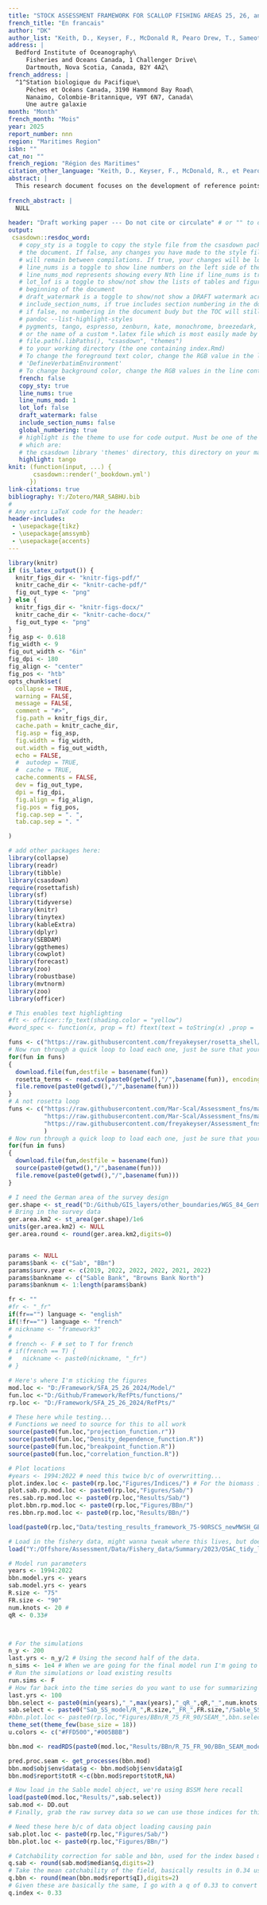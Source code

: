 ```yaml
---
title: "STOCK ASSESSMENT FRAMEWORK FOR SCALLOP FISHING AREAS 25, 26, and 27B. Reference Points"
french_title: "En francais"
author: "DK"
author_list: "Keith, D., Keyser, F., McDonald R, Pearo Drew, T., Sameoto, J.A.  "
address: |
  Bedford Institute of Oceanography\
     Fisheries and Oceans Canada, 1 Challenger Drive\
     Dartmouth, Nova Scotia, Canada, B2Y 4A2\
french_address: |
  ^1^Station biologique du Pacifique\
     Pêches et Océans Canada, 3190 Hammond Bay Road\
     Nanaimo, Colombie-Britannique, V9T 6N7, Canada\
     Une autre galaxie
month: "Month"
french_month: "Mois"
year: 2025
report_number: nnn
region: "Maritimes Region"
isbn: ""
cat_no: ""
french_region: "Région des Maritimes"
citation_other_language: "Keith, D., Keyser, F., McDonald, R., et Pearo Drew, T.  L'évaluation de petoncles dans les zones de pêche"
abstract: |
  This research document focuses on the development of reference points for Scallop Fishing Area (SFA) 25A (Sable Bank), SFA 26A (Browns Bank North), SFA 26C (German Bank), and SFA 27B (Georges Bank 'b'). The survey biomass indices and relative exploitation rates used for the development of the index based reference points were approved during the first of two Canadian Science Advisory Secretariat Regional Peer Review meetings which focused on the data inputs (each of these SFAs) and model development (SFA 25A and SFA 26A). The stock assessment models and the productivity scenarios used for the maximum sustainable yield (MSY) simulations in SFA 25A and SFA 26A were also approved during this initial meeting. Survey biomass index based limit reference points (LRPs) are proposed for each of these SFA's. In addition to the survey index based LRPs, guidance on relative target (RR~tar~) and limit (RR~lim~) removal reference and upper stock reference points (USR) is provided for all the areas based on the survey biomass index and relative exploitation rates. In the two areas with approved stock assessment models (SFA 25A and SFA 26A), MSY simulations are used to obtain model based LRPs. Guidance on target removal reference (RR~tar~) and upper stock reference (USR) points are also provided using the MSY simulations for these two areas. In addition, for the two modelled areas, harvest decision rule (HDR) simulations are developed and their potential use demonstrated using the following example: 1) maintain the stock near the TRP, 2) increase the long term average removals from the fishery above the removals estimated using the optimal MSY simulation, and 3) reduce the proportion of time the stock is below the LRP when compared to the optimal MSY simulation. The HDR simulations are able to identify a scenario in which all three of these management objectives were met, with notable increases in the long-term median removals for both areas and declines in the proportion of the time the stocks are below the LRP. The HDR simulations represent a methodology by which the impact of various management objectives could be explored; this could include the development of limit removal reference (RR~lim~) and target reference points (TRP). In areas in which model based reference points are avaialble (SFAs 25A and 26A), these are preferred, and an LRP of 40% of the fully-recruited biomass at MSY is recommended. In areas with only index based reference points (SFAs 26C and 27B), an LRP of 30% of the fully-recruited biomass index is recommended.
  
french_abstract: |
  NULL
  
header: "Draft working paper --- Do not cite or circulate" # or "" to omit
output:
 csasdown::resdoc_word:
   # copy_sty is a toggle to copy the style file from the csasdown package every time you compile
   # the document. If false, any changes you have made to the style file in your project
   # will remain between compilations. If true, your changes will be lost when you compile
   # line_nums is a toggle to show line numbers on the left side of the page. 
   # line_nums_mod represents showing every Nth line if line_nums is true
   # lot_lof is a toggle to show/not show the lists of tables and figures at the
   # beginning of the document
   # draft_watermark is a toggle to show/not show a DRAFT watermark across every page
   # include_section_nums, if true includes section numbering in the document body,
   # if false, no numbering in the document budy but the TOC will still show numbering
   # pandoc --list-highlight-styles
   # pygments, tango, espresso, zenburn, kate, monochrome, breezedark, haddock
   # or the name of a custom *.latex file which is most easily made by copying one from 
   # file.path(.libPaths(), "csasdown", "themes")
   # to your working directory (the one containing index.Rmd)
   # To change the foreground text color, change the RGB value in the line containing
   # 'DefineVerbatimEnvironment'
   # To change background color, change the RGB values in the line containing 'shadecolor'
   french: false
   copy_sty: true
   line_nums: true
   line_nums_mod: 1
   lot_lof: false
   draft_watermark: false
   include_section_nums: false
   global_numbering: true
   # highlight is the theme to use for code output. Must be one of the list given by:
   # which are:
   # the csasdown library 'themes' directory, this directory on your machine:
   highlight: tango
knit: (function(input, ...) {
       csasdown::render('_bookdown.yml')
      })
link-citations: true
bibliography: Y:/Zotero/MAR_SABHU.bib
#
# Any extra LaTeX code for the header:
header-includes:
 - \usepackage{tikz}
 - \usepackage{amssymb}
 - \usepackage{accents}
---
```



```r
library(knitr)
if (is_latex_output()) {
  knitr_figs_dir <- "knitr-figs-pdf/"
  knitr_cache_dir <- "knitr-cache-pdf/"
  fig_out_type <- "png"
} else {
  knitr_figs_dir <- "knitr-figs-docx/"
  knitr_cache_dir <- "knitr-cache-docx/"
  fig_out_type <- "png"
}
fig_asp <- 0.618
fig_width <- 9
fig_out_width <- "6in"
fig_dpi <- 180
fig_align <- "center"
fig_pos <- "htb"
opts_chunk$set(
  collapse = TRUE,
  warning = FALSE,
  message = FALSE,
  comment = "#>",
  fig.path = knitr_figs_dir,
  cache.path = knitr_cache_dir,
  fig.asp = fig_asp,
  fig.width = fig_width,
  out.width = fig_out_width,
  echo = FALSE,
  #  autodep = TRUE,
  #  cache = TRUE,
  cache.comments = FALSE,
  dev = fig_out_type,
  dpi = fig_dpi,
  fig.align = fig_align,
  fig.pos = fig_pos,
  fig.cap.sep = ". ",
  tab.cap.sep = ". "

)
```

```r
# add other packages here:
library(collapse)
library(readr)
library(tibble)
library(csasdown)
require(rosettafish)
library(sf)
library(tidyverse)
library(knitr)
library(tinytex)
library(kableExtra)
library(dplyr)
library(SEBDAM)
library(ggthemes)
library(cowplot)
library(forecast)
library(zoo)
library(robustbase)
library(mvtnorm)
library(zoo)
library(officer)

# This enables text highlighting
#ft <- officer::fp_text(shading.color = "yellow")
#word_spec <- function(x, prop = ft) ftext(text = toString(x) ,prop =  ft)

funs <- c("https://raw.githubusercontent.com/freyakeyser/rosetta_shell/main/terms.csv")
# Now run through a quick loop to load each one, just be sure that your working directory is read/write!
for(fun in funs) 
{
  download.file(fun,destfile = basename(fun))
  rosetta_terms <- read.csv(paste0(getwd(),"/",basename(fun)), encoding = "UTF-8")
  file.remove(paste0(getwd(),"/",basename(fun)))
}
# A not rosetta loop
funs <- c("https://raw.githubusercontent.com/Mar-Scal/Assessment_fns/master/Maps/pectinid_projector_sf.R",
          "https://raw.githubusercontent.com/Mar-Scal/Assessment_fns/master/Maps/convert_inla_mesh_to_sf.R",
          "https://raw.githubusercontent.com/freyakeyser/Assessment_fns/master/Maps/github_spatial_import.R"
          )
# Now run through a quick loop to load each one, just be sure that your working directory is read/write!
for(fun in funs) 
{
  download.file(fun,destfile = basename(fun))
  source(paste0(getwd(),"/",basename(fun)))
  file.remove(paste0(getwd(),"/",basename(fun)))
}

# I need the German area of the survey design
ger.shape <- st_read("D:/Github/GIS_layers/other_boundaries/WGS_84_German.shp") %>% st_make_valid() %>% st_transform(32619)
# Bring in the survey data
ger.area.km2 <- st_area(ger.shape)/1e6
units(ger.area.km2) <- NULL
ger.area.round <- round(ger.area.km2,digits=0)


params <- NULL
params$bank <- c("Sab", "BBn")
params$surv.year <- c(2019, 2022, 2022, 2022, 2021, 2022)
params$bankname <- c("Sable Bank", "Browns Bank North")
params$banknum <- 1:length(params$bank)

fr <- ""
#fr <- "_fr"
if(fr=="") language <- "english"
if(!fr=="") language <- "french"
# nickname <- "framework3"
# 
# french <- F # set to T for french
# if(french == T) {
#   nickname <- paste0(nickname, "_fr")
# }

# Here's where I'm sticking the figures
mod.loc <- "D:/Framework/SFA_25_26_2024/Model/"
fun.loc <-"D:/Github/Framework/RefPts/functions/"
rp.loc <- "D:/Framework/SFA_25_26_2024/RefPts/"

# These here while testing...
# Functions we need to source for this to all work
source(paste0(fun.loc,"projection_function.r"))
source(paste0(fun.loc,"Density_dependence_function.R"))
source(paste0(fun.loc,"breakpoint_function.R"))
source(paste0(fun.loc,"correlation_function.R"))

# Plot locations
#years <- 1994:2022 # need this twice b/c of overwritting...
plot.index.loc <- paste0(rp.loc,"Figures/Indices/") # For the biomass index methods
plot.sab.rp.mod.loc <- paste0(rp.loc,"Figures/Sab/")
res.sab.rp.mod.loc <- paste0(rp.loc,"Results/Sab/")
plot.bbn.rp.mod.loc <- paste0(rp.loc,"Figures/BBn/")
res.bbn.rp.mod.loc <- paste0(rp.loc,"Results/BBn/")

load(paste0(rp.loc,"Data/testing_results_framework_75-90RSCS_newMWSH_GBb.Rdata"))

# Load in the fishery data, might wanna tweak where this lives, but does need to be not anywhere public
load("Y:/Offshore/Assessment/Data/Fishery_data/Summary/2023/OSAC_tidy_logs.RData")

# Model run parameters
years <- 1994:2022
bbn.model.yrs <- years
sab.model.yrs <- years
R.size <- "75"
FR.size <- "90"
num.knots <- 20 # 
qR <- 0.33# 



# For the simulations
n_y <- 200
last.yrs <- n_y/2 # Using the second half of the data.
n_sims <- 1e4 # When we are going for the final model run I'm going to use 10000 sims, which takes a loong time! (5000 * 200 * n_exploit scenarios + 5000 (HCR), all times 2)
# Run the simulations or load existing results
run.sims <- F
# How far back into the time series do you want to use for summarizing RP and HCR. Using 25 would take the last 25 years of the simulations to do this.
last.yrs <- 100
bbn.select <- paste0(min(years),"_",max(years),"_qR_",qR,"_",num.knots,"_knots")
sab.select <- paste0("Sab_SS_model/R_",R.size,"_FR_",FR.size,"/Sable_SSmodel_results.RData")
#bbn.plot.loc <- paste0(rp.loc,"Figures/BBn/R_75_FR_90/SEAM_",bbn.select,"/")
theme_set(theme_few(base_size = 18))
u.colors <- c("#FFD500","#005BBB")

bbn.mod <- readRDS(paste0(mod.loc,"Results/BBn/R_75_FR_90/BBn_SEAM_model_output_",bbn.select,".Rds"))

pred.proc.seam <- get_processes(bbn.mod)
bbn.mod$obj$env$data$g <- bbn.mod$obj$env$data$gI
bbn.mod$report$totR <-c(bbn.mod$report$totR,NA)

# Now load in the Sable model object, we're using BSSM here recall
load(paste0(mod.loc,"Results/",sab.select))
sab.mod <- DD.out
# Finally, grab the raw survey data so we can use those indices for this.

# Need these here b/c of data object loading causing pain
sab.plot.loc <- paste0(rp.loc,"Figures/Sab/")
bbn.plot.loc <- paste0(rp.loc,"Figures/BBn/")

# Catchability correction for sable and bbn, used for the index based methods. lands on 0.33
q.sab <- round(sab.mod$median$q,digits=2)
# Take the mean catchability of the field, basically results in 0.34 using either mean or median
q.bbn <- round(mean(bbn.mod$report$qI),digits=2)
# Given these are basically the same, I go with a q of 0.33 to convert the indices
q.index <- 0.33

```
